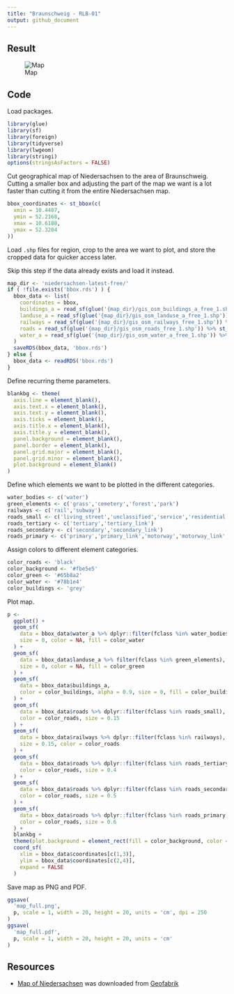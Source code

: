 ```yaml
---
title: "Braunschweig - RLB-01"
output: github_document
---
```


## Result

![Map](map_large.jpg)

## Code

Load packages.

```r
library(glue)
library(sf)
library(foreign)
library(tidyverse)
library(lwgeom)
library(stringi)
options(stringsAsFactors = FALSE)
```

Cut geographical map of Niedersachsen to the area of Braunschweig.
Cutting a smaller box and adjusting the part of the map we want is a lot faster than cutting it from the entire Niedersachsen map.

```r
bbox_coordinates <- st_bbox(c(
  xmin = 10.4407,
  ymin = 52.2168,
  xmax = 10.6188,
  ymax = 52.3204
))
```


Load `.shp` files for region, crop to the area we want to plot, and store the cropped data for quicker access later.

Skip this step if the data already exists and load it instead.

```r
map_dir <- 'niedersachsen-latest-free/'
if ( !file.exists('bbox.rds') ) {
  bbox_data <- list(
    coordinates = bbox,
    buildings_a = read_sf(glue('{map_dir}/gis_osm_buildings_a_free_1.shp')) %>% st_crop(bbox_coordinates),
    landuse_a = read_sf(glue('{map_dir}/gis_osm_landuse_a_free_1.shp')) %>% st_crop(bbox_coordinates),
    railways = read_sf(glue('{map_dir}/gis_osm_railways_free_1.shp')) %>% st_crop(bbox_coordinates),
    roads = read_sf(glue('{map_dir}/gis_osm_roads_free_1.shp')) %>% st_crop(bbox_coordinates),
    water_a = read_sf(glue('{map_dir}/gis_osm_water_a_free_1.shp')) %>% st_crop(bbox_coordinates)
  )
  saveRDS(bbox_data, 'bbox.rds')
} else {
  bbox_data <- readRDS('bbox.rds')
}
```

Define recurring theme parameters.

```r
blankbg <- theme(
  axis.line = element_blank(),
  axis.text.x = element_blank(),
  axis.text.y = element_blank(),
  axis.ticks = element_blank(),
  axis.title.x = element_blank(),
  axis.title.y = element_blank(),
  panel.background = element_blank(),
  panel.border = element_blank(),
  panel.grid.major = element_blank(),
  panel.grid.minor = element_blank(),
  plot.background = element_blank()
)
```

Define which elements we want to be plotted in the different categories.

```r
water_bodies <- c('water')
green_elements <- c('grass','cemetery','forest','park')
railways <- c('rail','subway')
roads_small <- c('living_street','unclassified','service','residential')
roads_tertiary <- c('tertiary','tertiary_link')
roads_secondary <- c('secondary','secondary_link')
roads_primary <- c('primary','primary_link','motorway','motorway_link','trunk','trunk_link')
```

Assign colors to different element categories.

```r
color_roads <- 'black'
color_background <- '#fbe5e5'
color_green <- '#65b8a2'
color_water <- '#78b1e4'
color_buildings <- 'grey'
```

Plot map.

```r
p <-
  ggplot() +
  geom_sf(
    data = bbox_data$water_a %>% dplyr::filter(fclass %in% water_bodies),
    size = 0, color = NA, fill = color_water
  ) +
  geom_sf(
    data = bbox_data$landuse_a %>% filter(fclass %in% green_elements),
    size = 0, color = NA, fill = color_green
  ) +
  geom_sf(
    data = bbox_data$buildings_a,
    color = color_buildings, alpha = 0.9, size = 0, fill = color_buildings
  ) +
  geom_sf(
    data = bbox_data$roads %>% dplyr::filter(fclass %in% roads_small),
    color = color_roads, size = 0.15
  ) +
  geom_sf(
    data = bbox_data$railways %>% dplyr::filter(fclass %in% railways),
    size = 0.15, color = color_roads
  ) +
  geom_sf(
    data = bbox_data$roads %>% dplyr::filter(fclass %in% roads_tertiary),
    color = color_roads, size = 0.4
  ) +
  geom_sf(
    data = bbox_data$roads %>% dplyr::filter(fclass %in% roads_secondary),
    color = color_roads, size = 0.5
  ) +
  geom_sf(
    data = bbox_data$roads %>% dplyr::filter(fclass %in% roads_primary),
    color = color_roads, size = 0.6
  ) +
  blankbg +
  theme(plot.background = element_rect(fill = color_background, color = NA)) +
  coord_sf(
    xlim = bbox_data$coordinates[c(1,3)],
    ylim = bbox_data$coordinates[c(2,4)],
    expand = FALSE
  )
```

Save map as PNG and PDF.

```r
ggsave(
  'map_full.png',
  p, scale = 1, width = 20, height = 20, units = 'cm', dpi = 250
)
ggsave(
  'map_full.pdf',
  p, scale = 1, width = 20, height = 20, units = 'cm'
)
```

## Resources

- [Map of Niedersachsen](http://download.geofabrik.de/europe/germany/niedersachsen.html) was downloaded from [Geofabrik](https://www.geofabrik.de)
